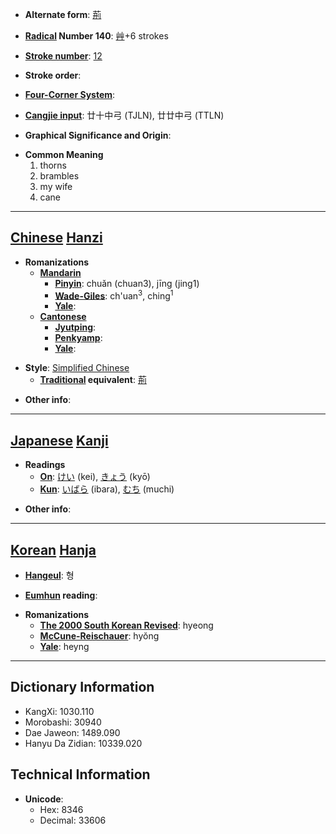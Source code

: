 * '''Alternate form''': [[荊]]

* '''[[Wiktionary:Chinese radical index| Radical]] Number 140''': [[Wiktionary:Chinese radical index 艸|艸]]+6 strokes

* '''[[Wiktionary:Chinese total strokes index|Stroke number]]''': [[Wiktionary:Chinese total strokes index 12|12]]

* '''Stroke order''': 

* '''[[Wiktionary:Chinese four corner index|Four-Corner System]]''': 

* '''[[Wiktionary:Chinese Cangjie index|Cangjie input]]''': 廿十中弓 (TJLN), 廿廿中弓 (TTLN)

* '''Graphical Significance and Origin''': 

* '''Common Meaning'''
*#thorns
*# brambles
*# my wife
*# cane


----

== [[Chinese]] [[Hanzi]] ==

* '''Romanizations'''
** '''[[Mandarin]]'''
*** '''[[Pinyin]]''': chuǎn (chuan3), jīng (jing1)
*** '''[[Wade-Giles]]''': ch'uan<sup>3</sup>, ching<sup>1</sup>
*** '''[[Yale]]''': 
** '''[[Cantonese]]'''
*** '''[[Jyutping]]''':
*** '''[[Penkyamp]]''': 
*** '''[[Yale]]''': 

* '''Style''': [[Simplified Chinese]] 
** '''[[Traditional Chinese|Traditional]] equivalent''': [[荊]]

* '''Other info''': 

----

== [[Japanese]] [[Kanji]] ==

* '''Readings'''
** '''[[On]]''': [[けい]] (kei), [[きょう]] (kyō)
** '''[[Kun]]''': [[いばら]] (ibara), [[むち]] (muchi)

* '''Other info''':  

----

== [[Korean]] [[Hanja]] ==

* '''[[Hangeul]]''': 형

* '''[[Eumhun]] reading''': 

* '''Romanizations'''
** '''[[The 2000 South Korean Revised Romanization|The 2000 South Korean Revised]]''': hyeong
** '''[[McCune-Reischauer]]''': hyŏng
** '''[[Yale]]''': heyng

----

== Dictionary Information ==

* KangXi: 1030.110
* Morobashi: 30940
* Dae Jaweon: 1489.090
* Hanyu Da Zidian: 10339.020

== Technical Information ==

* '''Unicode''':
** Hex: 8346
** Decimal: 33606